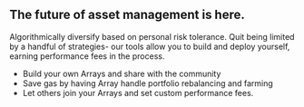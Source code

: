 ## The future of asset management is here.

Algorithmically diversify based on personal risk tolerance. Quit being limited by a handful of strategies- our tools allow you to build and deploy yourself, earning performance fees in the process.

* Build your own Arrays and share with the community
* Save gas by having Array handle portfolio rebalancing and farming
* Let others join your Arrays and set custom performance fees.
